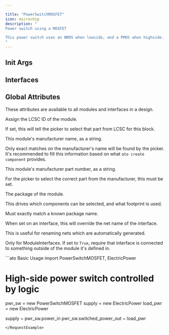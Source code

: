 ```yaml
---

title: "PowerSwitchMOSFET"
icon: microchip
description: "
Power switch using a MOSFET

This power switch uses an NMOS when lowside, and a PMOS when highside.
"
---
```



## Init Args

<ParamField path='lowside' type='bool'>

</ParamField>

<ParamField path='normally_closed' type='bool'>

</ParamField>


## Interfaces

<ParamField path='logic_in' type='ElectricLogic'>
</ParamField>

<ParamField path='power_in' type='ElectricPower'>
</ParamField>

<ParamField path='switched_power_out' type='ElectricPower'>
</ParamField>


## Global Attributes


These attributes are available to all modules and interfaces in a design.
<ParamField path='lcsc_id' type='str'>

Assign the LCSC ID of the module.

If set, this will tell the picker to select that part from LCSC for this block.
</ParamField>

<ParamField path='manufacturer' type='str'>

This module's manufacturer name, as a string.

Only exact matches on the manufacturer's name will be found by the picker.
It's recommended to fill this information based on what `ato create component`
provides.
</ParamField>

<ParamField path='mpn' type='str'>

This module's manufacturer part number, as a string.

For the picker to select the correct part from the manufacturer,
this must be set.
</ParamField>

<ParamField path='package' type='str'>

The package of the module.

This drives which components can be selected, and what footprint is used.

Must exactly match a known package name.
</ParamField>

<ParamField path='exclude_from_bom' type='bool'>
</ParamField>

<ParamField path='override_net_name' type='str'>

When set on an interface, this will override the net name of the interface.

This is useful for renaming nets which are automatically generated.
</ParamField>

<ParamField path='required' type='bool'>

Only for ModuleInterfaces.
If set to `True`, require that interface is connected to something outside
of the module it's defined in.
</ParamField>

<RequestExample>
```ato Basic Usage
import PowerSwitchMOSFET, ElectricPower

# High-side power switch controlled by logic
pwr_sw = new PowerSwitchMOSFET
supply   = new ElectricPower
load_pwr = new ElectricPower

supply   ~ pwr_sw.power_in
pwr_sw.switched_power_out ~ load_pwr
```
</RequestExample>